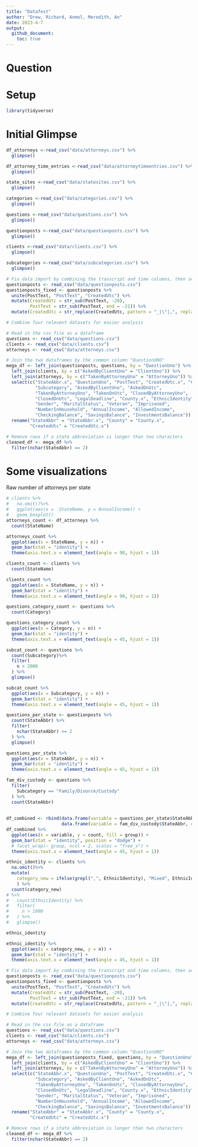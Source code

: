 ```yaml
---
title: "Datafest"
author: "Drew, Richard, Anmol, Meredith, An"
date: 2023-4-7
output:
  github_document:
    toc: true
---
```


# Question

# Setup

<!-- ----------------------------------------------------------------------- -->

```r
library(tidyverse)
```

# Initial Glimpse

```r
df_attorneys <-read_csv("data/attorneys.csv") %>%
  glimpse()

df_attorney_time_entries <-read_csv("data/attorneytimeentries.csv") %>%
  glimpse()

state_sites <-read_csv("data/statesites.csv") %>%
  glimpse()

categories <-read_csv("data/categories.csv") %>%
  glimpse()

questions <-read_csv("data/questions.csv") %>%
  glimpse()

questionposts <-read_csv("data/questionposts.csv") %>%
  glimpse()

clients <-read_csv("data/clients.csv") %>%
  glimpse()

subcategories <-read_csv("data/subcategories.csv") %>%
  glimpse()

```
```r
# Fix data import by combining the transcript and time columns, then separate the columns back to the separate 
questionposts <- read_csv("data/questionposts.csv")
questionposts_fixed <- questionposts %>% 
  unite(PostText, "PostText", "CreatedUtc") %>%
  mutate(CreatedUtc = str_sub(PostText, -20),
         PostText = str_sub(PostText, end = -21)) %>%
  mutate(CreatedUtc = str_replace(CreatedUtc, pattern = "_|\"|,", replacement = ""))
```

```r
# Combine four relevent datasets for easier analysis

# Read in the csv file as a dataframe
questions <- read_csv("data/questions.csv")
clients <- read_csv("data/clients.csv")
attorneys <- read_csv("data/attorneys.csv")

# Join the two dataframes by the common column "QuestionUNO"
mega_df <- left_join(questionposts, questions, by = "QuestionUno") %>% 
  left_join(clients, by = c("AskedByClientUno" = "ClientUno")) %>% 
  left_join(attorneys, by = c("TakenByAttorneyUno" = "AttorneyUno")) %>% 
  select(c("StateAbbr.x", "QuestionUno", "PostText", "CreatedUtc.x", "Category",
           "Subcategory", "AskedByClientUno", "AskedOnUtc", 
           "TakenByAttorneyUno", "TakenOnUtc", "ClosedByAttorneyUno", 
           "ClosedOnUtc", "LegalDeadline", "County.x", "EthnicIdentity", "Age",
           "Gender", "MaritalStatus", "Veteran", "Imprisoned", 
           "NumberInHousehold", "AnnualIncome", "AllowedIncome", 
           "CheckingBalance", "SavingsBalance", "InvestmentsBalance")) %>% 
  rename("StateAbbr" = "StateAbbr.x", "County" = "County.x", 
         "CreatedUtc" = "CreatedUtc.x")

# Remove rows if a state abbreviation is longer than two characters
cleaned_df <- mega_df %>% 
  filter(nchar(StateAbbr) == 2)
```
# Some visualizations


Raw number of attorneys per state

```r

# clients %>%
#   na.omit()%>%
#   ggplot(aes(x =  StateName, y = AnnualIncome)) + 
#   geom_boxplot()
attorneys_count <- df_attorneys %>%
  count(StateName)

attorneys_count %>%
  ggplot(aes(x = StateName, y = n)) +
  geom_bar(stat = "identity") + 
  theme(axis.text.x = element_text(angle = 90, hjust = 1))
```

```r

clients_count <- clients %>%
  count(StateName)

clients_count %>%
  ggplot(aes(x = StateName, y = n)) +
  geom_bar(stat = "identity") + 
  theme(axis.text.x = element_text(angle = 90, hjust = 1))


```

```r
questions_category_count <- questions %>%
  count(Category)

questions_category_count %>%
  ggplot(aes(x = Category, y = n)) +
  geom_bar(stat = "identity") + 
  theme(axis.text.x = element_text(angle = 45, hjust = 1)) 

```

```r
subcat_count <- questions %>%
  count(Subcategory)%>%
  filter(
    n > 2000
  ) %>%
  glimpse()

subcat_count %>%
  ggplot(aes(x = Subcategory, y = n)) +
  geom_bar(stat = "identity") + 
  theme(axis.text.x = element_text(angle = 45, hjust = 1)) 


```

```r
questions_per_state <- questionposts %>%
  count(StateAbbr) %>%
  filter(
    nchar(StateAbbr) <= 2
  ) %>%
  glimpse()

questions_per_state %>%
  ggplot(aes(x = StateAbbr, y = n)) +
  geom_bar(stat = "identity") + 
  theme(axis.text.x = element_text(angle = 45, hjust = 1)) 

fam_div_custody <- questions %>%
  filter(
    Subcategory == "Family/Divorce/Custody"
  ) %>%
  count(StateAbbr)
  
  
df_combined <- rbind(data.frame(variable = questions_per_state$StateAbbr, count = questions_per_state$n, group = "questions"),
                     data.frame(variable = fam_div_custody$StateAbbr, count = fam_div_custody$n, group = "fam_div_cust"))
df_combined %>%
  ggplot(aes(x = variable, y = count, fill = group)) +
  geom_bar(stat = "identity", position = "dodge") + 
  # facet_wrap(~ group, ncol = 2, scales = "free_x") +
  theme(axis.text.x = element_text(angle = 45, hjust = 1)) 
```

```r

ethnic_identity <- clients %>%
  na.omit()%>%
  mutate(
    category_new = ifelse(grepl(",", EthnicIdentity), "Mixed", EthnicIdentity)
    ) %>%
  count(category_new)
# %>%
#   count(EthnicIdentity) %>%
#   filter(
#     n > 1000
#   ) %>%
#   glimpse()

ethnic_identity

ethnic_identity %>%
  ggplot(aes(x = category_new, y = n)) +
  geom_bar(stat = "identity") + 
  theme(axis.text.x = element_text(angle = 45, hjust = 1))


```



```r
# Fix data import by combining the transcript and time columns, then separate the columns back to the separate 
questionposts <- read_csv("data/questionposts.csv")
questionposts_fixed <- questionposts %>% 
  unite(PostText, "PostText", "CreatedUtc") %>%
  mutate(CreatedUtc = str_sub(PostText, -20),
         PostText = str_sub(PostText, end = -21)) %>%
  mutate(CreatedUtc = str_replace(CreatedUtc, pattern = "_|\"|,", replacement = ""))
```

```r
# Combine four relevant datasets for easier analysis

# Read in the csv file as a dataframe
questions <- read_csv("data/questions.csv")
clients <- read_csv("data/clients.csv")
attorneys <- read_csv("data/attorneys.csv")

# Join the two dataframes by the common column "QuestionUNO"
mega_df <- left_join(questionposts_fixed, questions, by = "QuestionUno") %>% 
  left_join(clients, by = c("AskedByClientUno" = "ClientUno")) %>% 
  left_join(attorneys, by = c("TakenByAttorneyUno" = "AttorneyUno")) %>% 
  select(c("StateAbbr.x", "QuestionUno", "PostText", "CreatedUtc.x", "Category",
           "Subcategory", "AskedByClientUno", "AskedOnUtc", 
           "TakenByAttorneyUno", "TakenOnUtc", "ClosedByAttorneyUno", 
           "ClosedOnUtc", "LegalDeadline", "County.x", "EthnicIdentity", "Age",
           "Gender", "MaritalStatus", "Veteran", "Imprisoned", 
           "NumberInHousehold", "AnnualIncome", "AllowedIncome", 
           "CheckingBalance", "SavingsBalance", "InvestmentsBalance")) %>% 
  rename("StateAbbr" = "StateAbbr.x", "County" = "County.x", 
         "CreatedUtc" = "CreatedUtc.x")

# Remove rows if a state abbreviation is longer than two characters
cleaned_df <- mega_df %>% 
  filter(nchar(StateAbbr) == 2)

```
